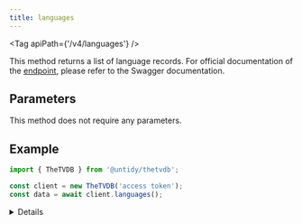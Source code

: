```yaml
---
title: languages
---
```



<Tag apiPath={'/v4/languages'} />

This method returns a list of language records. For official documentation of the
[endpoint](https://thetvdb.github.io/v4-api/#/Languages/getAllLanguages), please refer to the Swagger
documentation.

## Parameters

This method does not require any parameters.

## Example

```js {4}
import { TheTVDB } from '@untidy/thetvdb';

const client = new TheTVDB('access token');
const data = await client.languages();
```

<Details>

```js
{
  status: 'success',
  data: [
    {
      id: 'aar',
      name: 'Afar',
      nativeName: 'Afaraf',
      shortCode: null,
    },
    // ...
  ],
};
```

</Details>
